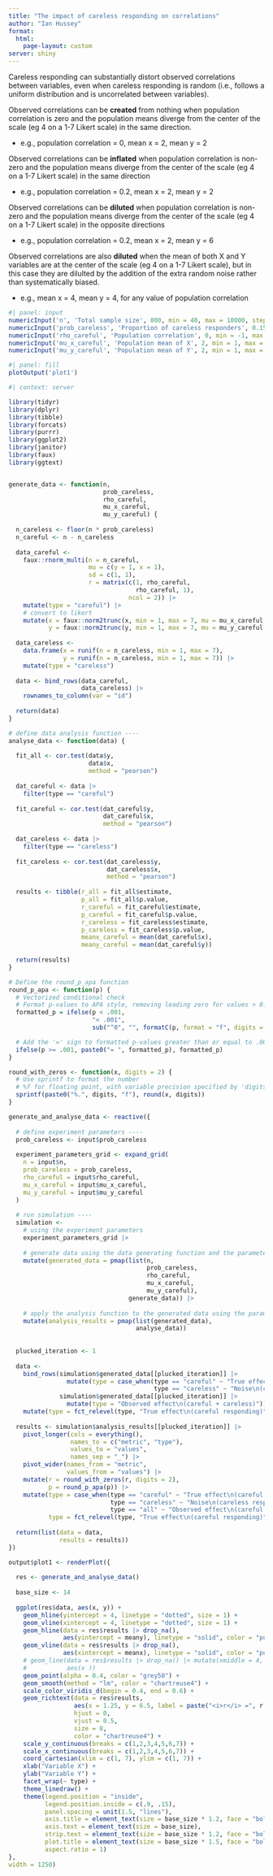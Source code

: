 ```yaml
---
title: "The impact of careless responding on correlations"
author: "Ian Hussey"
format: 
  html:
    page-layout: custom
server: shiny
---
```



Careless responding can substantially distort observed correlations between variables, even when careless responding is random (i.e., follows a uniform distribution and is uncorrelated between variables). 

Observed correlations can be **created** from nothing when population correlation is zero and the population means diverge from the center of the scale (eg 4 on a 1-7 Likert scale) in the same direction.

- e.g., population correlation = 0, mean x = 2, mean y = 2

Observed correlations can be **inflated** when population correlation is non-zero and the population means diverge from the center of the scale (eg 4 on a 1-7 Likert scale) in the same direction

- e.g., population correlation = 0.2, mean x = 2, mean y = 2

Observed correlations can be **diluted** when population correlation is non-zero and the population means diverge from the center of the scale (eg 4 on a 1-7 Likert scale) in the opposite directions

- e.g., population correlation = 0.2, mean x = 2, mean y = 6

Observed correlations are also **diluted** when the mean of both X and Y variables are at the center of the scale (eg 4 on a 1-7 Likert scale), but in this case they are dilulted by the addition of the extra random noise rather than systematically biased.

- e.g., mean x = 4, mean y = 4, for any value of population correlation

```r
#| panel: input
numericInput('n', 'Total sample size', 800, min = 40, max = 10000, step = 50)
numericInput('prob_careless', 'Proportion of careless responders', 0.15, min = 0, max = .99, step = 0.05)
numericInput('rho_careful', 'Population correlation', 0, min = -1, max = 1, step = 0.1)
numericInput('mu_x_careful', 'Population mean of X', 2, min = 1, max = 7, step = 0.25)
numericInput('mu_y_careful', 'Population mean of Y', 2, min = 1, max = 7, step = 0.25)
```

```r
#| panel: fill
plotOutput('plot1')
```

```r
#| context: server

library(tidyr)
library(dplyr)
library(tibble)
library(forcats)
library(purrr) 
library(ggplot2)
library(janitor)
library(faux)
library(ggtext)


generate_data <- function(n,
                          prob_careless,
                          rho_careful,
                          mu_x_careful,
                          mu_y_careful) { 
  
  n_careless <- floor(n * prob_careless)
  n_careful <- n - n_careless
  
  data_careful <- 
    faux::rnorm_multi(n = n_careful, 
                      mu = c(y = 1, x = 1), 
                      sd = c(1, 1), 
                      r = matrix(c(1, rho_careful, 
                                   rho_careful, 1), 
                                 ncol = 2)) |>
    mutate(type = "careful") |>
    # convert to likert
    mutate(x = faux::norm2trunc(x, min = 1, max = 7, mu = mu_x_careful, sd = 1),
           y = faux::norm2trunc(y, min = 1, max = 7, mu = mu_y_careful, sd = 1))
  
  data_careless <-
    data.frame(x = runif(n = n_careless, min = 1, max = 7),
               y = runif(n = n_careless, min = 1, max = 7)) |>
    mutate(type = "careless") 
  
  data <- bind_rows(data_careful,
                    data_careless) |>
    rownames_to_column(var = "id")
  
  return(data)
}

# define data analysis function ----
analyse_data <- function(data) {
  
  fit_all <- cor.test(data$y,
                      data$x, 
                      method = "pearson")
  
  dat_careful <- data |>
    filter(type == "careful")
  
  fit_careful <- cor.test(dat_careful$y,
                          dat_careful$x, 
                          method = "pearson")
  
  dat_careless <- data |>
    filter(type == "careless")
  
  fit_careless <- cor.test(dat_careless$y,
                           dat_careless$x, 
                           method = "pearson")
  
  results <- tibble(r_all = fit_all$estimate,
                    p_all = fit_all$p.value,
                    r_careful = fit_careful$estimate,
                    p_careful = fit_careful$p.value,
                    r_careless = fit_careless$estimate,
                    p_careless = fit_careless$p.value,
                    meanx_careful = mean(dat_careful$x),
                    meany_careful = mean(dat_careful$y))
  
  return(results)
}

# Define the round_p_apa function
round_p_apa <- function(p) {
  # Vectorized conditional check
  # Format p-values to APA style, removing leading zero for values > 0.001 and keeping trailing zeros
  formatted_p = ifelse(p < .001, 
                       "< .001", 
                       sub("^0", "", formatC(p, format = "f", digits = 3)))

  # Add the '=' sign to formatted p-values greater than or equal to .001
  ifelse(p >= .001, paste0("= ", formatted_p), formatted_p)
}

round_with_zeros <- function(x, digits = 2) {
  # Use sprintf to format the number
  # %f for floating point, with variable precision specified by 'digits'
  sprintf(paste0("%.", digits, "f"), round(x, digits))
}

generate_and_analyse_data <- reactive({
  
  # define experiment parameters ----
  prob_careless <- input$prob_careless
  
  experiment_parameters_grid <- expand_grid(
    n = input$n, 
    prob_careless = prob_careless,
    rho_careful = input$rho_careful, 
    mu_x_careful = input$mu_x_careful, 
    mu_y_careful = input$mu_y_careful  
  )
  
  # run simulation ----
  simulation <- 
    # using the experiment parameters
    experiment_parameters_grid |>
    
    # generate data using the data generating function and the parameters relevant to data generation
    mutate(generated_data = pmap(list(n,
                                      prob_careless,
                                      rho_careful,
                                      mu_x_careful,
                                      mu_y_careful),
                                 generate_data)) |>
    
    # apply the analysis function to the generated data using the parameters relevant to analysis
    mutate(analysis_results = pmap(list(generated_data),
                                   analyse_data))
  
  
  plucked_iteration <- 1
  
  data <- 
    bind_rows(simulation$generated_data[[plucked_iteration]] |>
                mutate(type = case_when(type == "careful" ~ "True effect\n(careful responding)",
                                        type == "careless" ~ "Noise\n(careless responding)")),
              simulation$generated_data[[plucked_iteration]] |>
                mutate(type = "Observed effect\n(careful + careless)")) |>
    mutate(type = fct_relevel(type, "True effect\n(careful responding)", "Noise\n(careless responding)", "Observed effect\n(careful + careless)"))
  
  results <- simulation$analysis_results[[plucked_iteration]] |>
    pivot_longer(cols = everything(),
                 names_to = c("metric", "type"),
                 values_to = "values",
                 names_sep = "_") |>
    pivot_wider(names_from = "metric",
                values_from = "values") |>
    mutate(r = round_with_zeros(r, digits = 2),
           p = round_p_apa(p)) |>
    mutate(type = case_when(type == "careful" ~ "True effect\n(careful responding)",
                            type == "careless" ~ "Noise\n(careless responding)",
                            type == "all" ~ "Observed effect\n(careful + careless)"),
           type = fct_relevel(type, "True effect\n(careful responding)", "Noise\n(careless responding)", "Observed effect\n(careful + careless)"))
  
  return(list(data = data,
              results = results))
})

output$plot1 <- renderPlot({
  
  res <- generate_and_analyse_data()
  
  base_size <- 14
  
  ggplot(res$data, aes(x, y)) +
    geom_hline(yintercept = 4, linetype = "dotted", size = 1) +
    geom_vline(xintercept = 4, linetype = "dotted", size = 1) +
    geom_hline(data = res$results |> drop_na(), 
               aes(yintercept = meany), linetype = "solid", color = "purple", size = 1) +
    geom_vline(data = res$results |> drop_na(), 
               aes(xintercept = meanx), linetype = "solid", color = "purple", size = 1) +
    # geom_line(data = res$results |> drop_na() |> mutate(xmiddle = 4, ymiddle = 4), 
    #           aes(x ))
    geom_point(alpha = 0.4, color = "grey50") +
    geom_smooth(method = "lm", color = "chartreuse4") +
    scale_color_viridis_d(begin = 0.4, end = 0.6) +
    geom_richtext(data = res$results, 
                  aes(x = 1.25, y = 6.5, label = paste("<i>r</i> =", r, ", <i>p</i>", p)), 
                  hjust = 0, 
                  vjust = 0.5, 
                  size = 8, 
                  color = "chartreuse4") +
    scale_y_continuous(breaks = c(1,2,3,4,5,6,7)) +
    scale_x_continuous(breaks = c(1,2,3,4,5,6,7)) +
    coord_cartesian(xlim = c(1, 7), ylim = c(1, 7)) +
    xlab("Variable X") +
    ylab("Variable Y") +
    facet_wrap(~ type) +
    theme_linedraw() +
    theme(legend.position = "inside", 
          legend.position.inside = c(.9, .15),
          panel.spacing = unit(1.5, "lines"),
          axis.title = element_text(size = base_size * 1.2, face = "bold"),
          axis.text = element_text(size = base_size),
          strip.text = element_text(size = base_size * 1.2, face = "bold"),
          plot.title = element_text(size = base_size * 1.5, face = "bold", hjust = 0.5),
          aspect.ratio = 1)
},
width = 1250)

```



